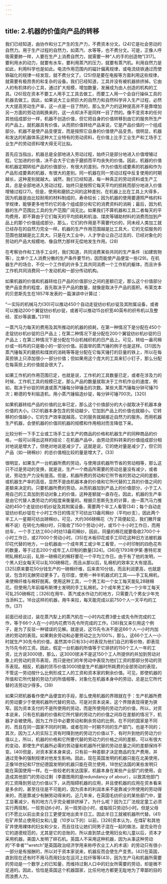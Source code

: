 ```yaml
---
---
---
```

title: 2.机器的价值向产品的转移
---




我们已经知道，由协作和分工产生的生产力，不费资本分文。(24)它是社会劳动的自然力。用于生产过程的自然力，如蒸汽、水等等，也不费分文。可是，正像人呼吸需要肺一样，人要在生产上消费自然力，就需要一种“人的手的创造物”[317]。要利用水的动力，就要有水车，要利用蒸汽的压力，就要有蒸汽机。利用自然力是如此，利用科学也是如此。电流作用范围内的磁针偏离规律，或电流绕铁通过而使铁磁化的规律一经发现，就不费分文了。(25)但是要在电报等方面利用这些规律，就需要有极昂贵的和复杂的设备。我们已经知道，工具并没有被机器排挤掉。它由人的有机体的小工具，通过扩大规模，增加数量，发展成为由人创造的机构的工具。(26)现在资本不要工人用手工工具去做工，而要工人用一个会自行操纵工具的机器去做工。因此，如果说大工业把巨大的自然力和自然科学并入生产过程，必然大大提高劳动生产率，这一点是一目了然的，那么生产力的这种提高并不是靠增加另一方面的劳动消耗换来的，这一点却决不是同样一目了然的。像不变资本的任何其他组成部分一样，机器不创造价值，但它把自身的价值转移到由它的服务所生产的产品上。就机器具有价值，从而把价值转给产品来说，它是产品价值的一个组成部分。机器不是使产品变便宜，而是按照它自身的价值使产品变贵。很明显，机器和发达的机器体系这种大工业特有的劳动资料，在价值上比手工业生产和工场手工业生产的劳动资料增大得无可比拟。

首先应当指出，机器总是全部地进入劳动过程，始终只是部分地进入价值增殖过程。它加进的价值，决不会大于它由于磨损而平均丧失的价值。因此，机器的价值和机器定期转给产品的价值部分，有很大的差别。作为价值形成要素的机器和作为产品形成要素的机器，有很大的差别。同一机器在同一劳动过程中反复使用的时期越长，这种差别就越大。诚然，我们已经知道，每一种真正的劳动资料或生产工具，总是全部地进入劳动过程，始终只是按照它每天平均的损耗而部分地进入价值增殖过程(27)。但是，使用和磨损之间的这种差别，在机器上比在工具上大得多，因为机器是由比较耐用的材料制成的，寿命较长；因为机器的使用要遵照严格的科学规律，能够更多地节约它的各个组成部分和它的消费资料的消耗；最后，因为机器的生产范围比工具的生产范围广阔无比。如果我们不算机器和工具二者每天的平均费用，即不算由于它们每天的平均损耗和机油、煤炭等辅助材料的消费而加到产品上的那个价值组成部分，那么，它们的作用是不需要代价的，同未经人类加工就已经存在的自然力完全一样。机器的生产作用范围越是比工具大，它的无偿服务的范围也就越是比工具大。只是在大工业中，人才学会让自己过去的、已经对象化的劳动的产品大规模地、像自然力那样无偿地发生作用。(28)

在考察协作和工场手工业时，我们知道，共同消费某些共同的生产条件（如建筑物等），比单个工人消费分散的生产条件要节约，因而能使产品便宜一些(29)。在机器生产的场合，不仅一个工作机的许多工具共同消费一个工作机的躯体，而且许多工作机共同消费同一个发动机和一部分传动机构。

如果机器的价值和机器转给日产品的价值部分之间的差额已定，那么这个价值部分使产品变贵的程度，首先取决于产品的数量，就像是取决于产品的面积。布莱克本的贝恩斯先生在1857年发表的一篇演讲中计算过：

“一实际的机械马力(30)可以推动450个自动走锭纺纱机纱锭及其附属设备，或者可以推动200个翼锭纺纱机纱锭，或者可以推动15台织宽40英布的织布机以及整经、浆纱等装置。”[319]

一蒸汽马力每天的费用及其所推动的机器的损耗，在第一种情况下是分配在450个走锭纺纱机纱锭的日产品上；在第二种情况下是分配在200个翼锭纺纱机纱锭的日产品上；在第三种情况下是分配在15台机械织机的日产品上。可见，转给一盎司棉纱或一码布的只是极小的一部分价值。前面举的蒸汽锤的例子也是这样。(31)因为蒸汽锤每天的磨损和煤炭的消耗等等是分配在它每天锤打的巨量的铁上，所以在每英担铁上只添加很小一部分价值；但如果用这个庞大的工具来钉小钉子，那么分配在每英担上的价值就会很大了。

如果工作机的作用范围已定，也就是说，工作机的工具数量已定，或者在涉及力的时候，工作机工具的规模已定，那么产品的数量就取决于工作机作业的速度，例如，取决于纱锭的转速或蒸汽锤每分钟锤击的次数。某些大蒸汽锤每分钟可锤70次；赖德的专利锻造机，用小蒸汽锤锻造纱锭，每分钟可锤700次。[320]

如果机器转给产品的价值的比率已定，那么这个价值部分的大小就取决于机器本身价值的大小。(32)机器本身包含的劳动越少，它加到产品上的价值也就越小。它转移的价值越小，它的生产效率就越高，它的服务就越接近自然力的服务。而用机器生产机器，会使机器的价值同机器的规模和作用相对而言降低下来。

比较分析一下手工业或工场手工业生产的商品的价格和机器生产的同种商品的价格，一般可以得出这样的结论：在机器产品中，由劳动资料转来的价值组成部分相对地说是增大了，但绝对地说是减少了。这就是说，它的绝对量是减少了，但它同产品（如一磅棉纱）的总价值相比较的量是增大了。(33)

很明显，如果生产一台机器所费的劳动，与使用该机器所节省的劳动相等，那么这只不过是劳动的变换，就是说，生产一个商品所需要的劳动总量没有减少，或者说，劳动生产力没有提高。但是，机器所费的劳动和它所节省的劳动之间的差额，或机器生产率的高低，显然不是由机器本身的价值和它所代替的工具的价值之间的差额来决定的。只要机器所费的劳动，从而机器加到产品上的价值部分，小于工人用自己的工具加到劳动对象上的价值，这种差额就一直存在。因此，机器的生产率是由它代替人类劳动力的程度来衡量的。根据贝恩斯先生的计算，由一蒸汽马力推动的450个走锭纺纱机纱锭及其附属设备，需要两个半工人看管(34)；每个自动走锭纺纱机纱锭在十小时工作日的情况下可纺出13盎司棉纱（平均纱支），因此两个半工人一星期可纺出磅棉纱。可见，大约366磅棉花（为了简便起见，我们撇开废棉不说）在转化为棉纱时，只吸收了150个劳动小时，或15个十小时工作日，而用纺车，一个手工纺工60小时纺13盎司棉纱，因此，同量的棉花就要吸收2700个十小时工作日，或27000个劳动小时。(35)在木板印花或手工印花这种旧方法被机器印花代替的地方，一台机器由一个成年男工或少年工看管，一小时印制的四色花布的数量，等于过去200个成年工人印制的数量[324]。(36)在1793年伊莱·惠特尼发明轧棉机以前，轧除一磅棉花的棉籽要花一个平均工作日。由于有了他的发明，一个黑人妇女每天可以轧100磅棉花，而且从那以后，轧棉机的效率又大有提高。[325]原来要花50分钱生产的一磅棉纤维，后来卖10分钱，而且利润更高，也就是说，包含的无酬劳动更多了。在印度，使用一种半机器式的工具——手工轧棉机，来使棉纤维与棉籽脱离。使用这种工具，一个男工和一个女工每天能轧28磅棉花。但使用几年前福布斯博士发明的手工轧棉机，2个成年男工和一个少年工每天可轧250磅棉花；[326]在用牛、蒸汽或水作动力的地方，只需要几个男女少年充当添料工。16台这样的机器，用牛来拉，每天能完成以前750个人一天平均的工作。(37)

前面已经说过，装在蒸汽犁上的蒸汽机在一小时内花费3便士或先令所完成的工作，等于66个人在一小时内花费15先令所完成的工作。(38)我又来引用这个例子，是为了反驳一种错误的见解。就是说，这15先令决不是这66个人一小时内加进的劳动的表现。如果剩余劳动和必要劳动之比为100%，那么，这66个工人一小时就生产30先令的价值，虽然其中只有33小时表现为他们自己的等价物，即表现为15先令的工资。因此，假定一台机器的所值等于它排挤的150个工人一年的工资，比方说3000镑，那么，这3000镑决不是这150个工人所提供的并加到劳动对象上的劳动的货币表现，而只是他们的年劳动中表现为他们工资的那部分劳动的货币表现。相反，机器的货币价值3000镑是生产机器时所耗费的全部劳动的表现，不管这一劳动按什么比例形成工人的工资和资本家的剩余价值。可见，即使机器的所值和它所代替的劳动力的所值相等，对象化在机器本身中的劳动，总是比它所代替的活劳动少得多。(39)

如果只把机器看作使产品便宜的手段，那么使用机器的界限就在于：生产机器所费的劳动要少于使用机器所代替的劳动。可是对资本说来，这个界限表现得更为狭窄。因为资本支付的不是所使用的劳动，而是所使用的劳动力的价值，所以，对资本说来，只有在机器的价值和它所代替的劳动力的价值之间存在差额的情况下，机器才会被使用。因为工作日中必要劳动和剩余劳动的比例，在不同的国家是不同的，而且在同一国家不同的时期，或者在同一时期不同的生产部门，也是不同的；其次，因为工人的实际工资有时降到他的劳动力价值以下，有时升到他的劳动力价值以上，所以，机器的价格和它所要代替的劳动力的价格之间的差额，可以有很大的变动，即使生产机器所必需的劳动量和机器所代替的劳动总量之间的差额保持不变。(40)但是，对资本家本身来说，只有前一种差额才决定商品的生产费用，并通过竞争的强制规律对他发生影响。因此，现在英国发明的机器只能在北美使用，正像16世纪和17世纪德国发明的机器只能在荷兰使用，18世纪法国的某些发明只能在英国使用一样。在一些较老的发达国家，机器本身在某些产业部门的使用，会造成其他部门的劳动过剩（李嘉图用的是redundancy of abour），以致其他部门的工资降到劳动力价值以下，从而阻碍机器的应用，并且使机器的应用在资本看来是多余的，甚至往往是不可能的，因为资本的利润本来不是靠减少所使用的劳动得来的，而是靠减少有酬劳动得来的。近几年来，在英国毛纺织业的某些部门中，童工显著减少，有的地方几乎完全被排挤掉了。为什么呢？因为工厂法规定童工必须实行两班制，一班劳动6小时，另一班劳动小时，或每班只劳动5小时。但是父母们不愿比以前出卖全日工更便宜地出卖半日工。因此半日工就被机器所代替。(41)在矿井禁止使用妇女和儿童（10岁以下的）以前，[328]资本认为，在煤矿和其他矿井使用裸体的妇女和少女，而且往往让她们同男子混在一起的做法，是完全符合它的道德规范的，尤其是它的总账的，所以直到禁止使用妇女和儿童以后，资本才采用机器。美国人发明了碎石机。英国人不采用这种机器，因为从事这种劳动的“不幸者”“wretch”是英国政治经济学用来称呼农业工人的术语）的劳动只有很小一部分是有报酬的，所以对于资本家说来，机器反而会使生产变贵。(42)在英国，直到现在还有时不用马而用妇女在运河上拉纤等等(43)，因为生产马和机器所需要的劳动是一个数学上的已知量，而维持过剩人口中的妇女所需要的劳动，却是微不足道的。因此，恰恰是英国这个机器国家，比任何地方都更无耻地为了卑鄙的目的而浪费人力。